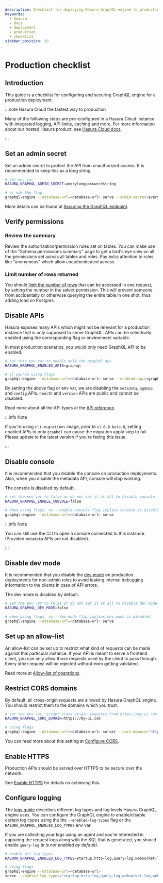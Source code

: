 ```yaml
---
description: Checklist for deploying Hasura GraphQL engine to production
keywords:
  - hasura
  - docs
  - deployment
  - production
  - checklist
sidebar_position: 10
---
```



# Production checklist

## Introduction

This guide is a checklist for configuring and securing GraphQL engine
for a production deployment.

:::note Hasura Cloud the fastest way to production

Many of the following steps are pre-configured in a Hasura Cloud
instance with integrated logging, API limits, caching and more. For more
information about our hosted Hasura product, see
[Hasura Cloud docs](/graphql/cloud/index.mdx).

:::

## Set an admin secret

Set an admin secret to protect the API from unauthorized access. It is
recommended to keep this as a long string.

```bash
# set env var
HASURA_GRAPHQL_ADMIN_SECRET=averylongpasswordstring

# or use the flag
graphql-engine --database-url=<database-url> serve --admin-secret=averylongpasswordstring
```

More details can be found at [Securing the GraphQL endpoint](/graphql/core/deployment/securing-graphql-endpoint.mdx).

## Verify permissions

<TOCInline toc={toc[2].children} />

### Review the summary

Review the authorization/permission rules set on tables. You can make
use of the "Schema permissions summary" page to get a bird's eye view on
all the permissions set across all tables and roles. Pay extra attention
to roles like "anonymous" which allow unauthenticated access.

<Thumbnail
  src="/img/graphql/core/deployment/schema_permissions_summary.png"
  alt="Hasura console - Schema permissions summary"
  width="75%"
/>

### Limit number of rows returned

You should [limit the number of rows](/graphql/core/auth/authorization/permission-rules.mdx#limit-rows-permissions) that can
be accessed in one request, by setting the number in the select
permission. This will prevent someone from accidentally or otherwise
querying the entire table in one shot, thus adding load on Postgres.

## Disable APIs

Hasura exposes many APIs which might not be relevant for a production
instance that is only supposed to serve GraphQL. APIs can be selectively
enabled using the corresponding flag or environment variable.

In most production scenarios, you would only need GraphQL API to be
enabled.

```bash
# set this env var to enable only the graphql api
HASURA_GRAPHQL_ENABLED_APIS=graphql

# if you're using flags
graphql-engine --database-url=<database-url> serve --enabled-apis=graphql
```

By setting the above flag or env var, we are disabling the `metadata`,
`pgdump` and `config` APIs. `health` and `version` APIs are public and
cannot be disabled.

Read more about all the API types at the
[API reference](/graphql/core/api-reference/index.mdx).

:::info Note

If you're using `cli-migrations` image, prior to `v1.0.0-beta.8`,
setting enabled APIs to only `graphql` can cause the migration apply
step to fail. Please update to the latest version if you're facing this
issue.

:::

## Disable console

It is recommended that you disable the console on production
deployments. Also, when you disable the metadata API, console will stop
working.

The console is disabled by default.

```bash
# set the env var to false or do not set it at all to disable console
HASURA_GRAPHQL_ENABLE_CONSOLE=false

# when using flags, no --enable-console flag implies console is disabled
graphql-engine --database-url=<database-url> serve
```

:::info Note

You can still use the CLI to open a console connected to this instance.
(Provided `metadata` APIs are not disabled).

:::

## Disable dev mode

It is recommended that you disable the [dev mode](/graphql/core/deployment/graphql-engine-flags/config-examples.mdx#dev-mode) on
production deployments for non-admin roles to avoid leaking internal
debugging information to the clients in case of API errors.

The dev mode is disabled by default.

```bash
# set the env var to false or do not set it at all to disable dev mode
HASURA_GRAPHQL_DEV_MODE=false

# when using flags, no --dev-mode flag implies dev mode is disabled
graphql-engine --database-url=<database-url> serve
```

## Set up an allow-list

An allow-list can be set up to restrict what kind of requests can be
made against this particular instance. If your API is meant to serve a
frontend client, you can only allow those requests used by the client to
pass through. Every other request will be rejected without even getting
validated.

Read more at [Allow-list of operations](/graphql/core/deployment/allow-list.mdx).

## Restrict CORS domains

By default, all cross-origin requests are allowed by Hasura GraphQL
engine. You should restrict them to the domains which you trust.

```bash
# set the env var, accept cross-origin requests from https://my-ui.com
HASURA_GRAPHQL_CORS_DOMAIN=https://my-ui.com

# using flags
graphql-engine --database-url=<database-url> server --cors-domain="https://my-ui.com"
```

You can read more about this setting at [Configure CORS](/graphql/core/deployment/graphql-engine-flags/config-examples.mdx#configure-cors).

## Enable HTTPS

Production APIs should be served over HTTPS to be secure over the
network.

See [Enable HTTPS](/graphql/core/deployment/enable-https.mdx) for details on achieving this.

## Configure logging

The [logs guide](/graphql/core/deployment/logging.mdx) describes different log types and log levels
Hasura GraphQL engine uses. You can configure the GraphQL engine to
enable/disable certain log-types using the the `--enabled-log-types`
flag or the `HASURA_GRAPHQL_ENABLED_LOG_TYPES` env var.

If you are collecting your logs using an agent and you're interested in
capturing the request logs along with the SQL that is generated, you
should enable `query-log` *(it is not enabled by default)*.

```bash
# enable all log types
HASURA_GRAPHQL_ENABLED_LOG_TYPES=startup,http-log,query-log,websocket-log,webhook-log

# using flags
graphql-engine --database-url=<database-url>
serve --enabled-log-types="startup,http-log,query-log,websocket-log,webhook-log"
```
